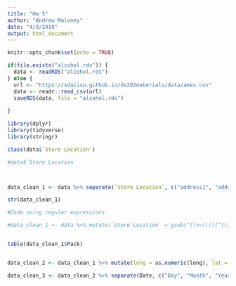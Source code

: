 ```yaml
---
title: "Hw 5"
author: "Andrew Maloney"
date: "4/9/2019"
output: html_document
---
```


```r
knitr::opts_chunk$set(echo = TRUE)
```


```r
if(file.exists("alcohol.rds")) {
  data <- readRDS("alcohol.rds")
} else {
  url <- "https://xdaiisu.github.io/ds202materials/data/ames.csv"
  data <- readr::read_csv(url)
  saveRDS(data, file = "alcohol.rds")
  
}

```

```r

library(dplyr)
library(tidyverse)
library(stringr)

```





```r
class(data$`Store Location`)

#data$`Store Location`



data_clean_1 <- data %>% separate(`Store Location`, c("address1", "address2", "coords"), sep = "\n") %>% select(-address1, -address2) %>% mutate(coords = gsub("[()]", "", coords)) %>% separate(coords, c("lat", "long"), sep = ",") # My code

str(data_clean_1)

#Code using regular expressions

#data_clean_1 <- data %>% mutate(`Store Location` = gsub("(?<=\\()[^()]*(?=\\))(*SKIP)(*F)|.", "", `Store Location`, perl=T)) %>% separate(`Store Location`, c("x-coordinate", "y-coordinate"), sep = ",") 



```

```r


table(data_clean_1$Pack)


data_clean_2 <- data_clean_1 %>% mutate(long = as.numeric(long), lat = as.numeric(lat), `Vendor Number` = as.numeric(`Vendor Number`), Pack = factor(Pack), `Bottle Volume (ml)` = factor(`Bottle Volume (ml)`))

data_clean_3 <- data_clean_2 %>% separate(Date, c("Day", "Month", "Year"), sep = "/")

```